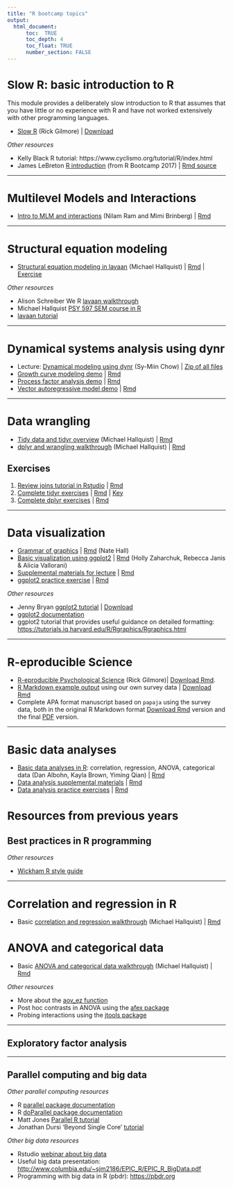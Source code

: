 ```yaml
---
title: "R bootcamp topics"
output:
  html_document:
      toc:  TRUE
      toc_depth: 4
      toc_float: TRUE
      number_section: FALSE
---
```

<style type="text/css">
h1 { font-size: 26px; }
h2 { font-size: 21px; }
h3 { font-size: 18px; }
</style>

# Slow R: basic introduction to R

This module provides a deliberately slow introduction to R that assumes that you have little or no experience with R and have not worked extensively with other programming languages.

- [Slow R](talks/slow-r.html) (Rick Gilmore) | [Download](talks/slow-r.Rmd)

*Other resources*

- Kelly Black R tutorial: https://www.cyclismo.org/tutorial/R/index.html
- James LeBreton [R introduction](https://psu-psychology.github.io/r-bootcamp/talks/R-Workshop-James.nb.html) (from R Bootcamp 2017) | [Rmd source](https://github.com/psu-psychology/r-bootcamp/blob/master/docs/talks/R-Workshop-James.Rmd)

***

# Multilevel Models and Interactions

- [Intro to MLM and interactions](talks/RBootcamp_MLMInteractions_2019_0820_Final2.html) (Nilam Ram and Mimi Brinberg) | [Rmd](talks/RBootcamp_MLMInteractions_2019_0820_Final2.Rmd)

***
 
# Structural equation modeling

- [Structural equation modeling in lavaan](talks/lavaan_tutorial.html) (Michael Hallquist) | [Rmd](talks/lavaan_tutorial.Rmd) | [Exercise](talks/lavaan_exercise.Rmd)

*Other resources*

- Alison Schreiber We R [lavaan walkthrough](https://quantdev.ssri.psu.edu/tutorials/structural-equation-modeling-r-using-lavaan)
- Michael Hallquist [PSY 597 SEM course in R](https://psu-psychology.github.io/psy-597-sem-sp2019/)
- [lavaan tutorial](http://lavaan.ugent.be/tutorial/index.html)

***

# Dynamical systems analysis using dynr

- Lecture: [Dynamical modeling using dynr](talks/chow_dynr_slides.pdf) (Sy-Miin Chow) | [Zip of all files](data/dynr_demo.zip)
- [Growth curve modeling demo](demos/dynr/GCM_demo.html) | [Rmd](demos/dynr/GCM_demo.Rmd)
- [Process factor analysis demo](demos/dynr/PFAindynr.html) | [Rmd](demos/dynr/PFAindynr.Rmd)
- [Vector autoregressive model demo](demos/dynr/VAR_demo.html) | [Rmd](demos/dynr/VAR_demo.Rmd)

***

# Data wrangling

- [Tidy data and tidyr overview](talks/tidy_data_conceptual.html) (Michael Hallquist) | [Rmd](talks/tidy_data_conceptual.Rmd)
- [dplyr and wrangling walkthrough](talks/dplyr_walkthrough_2019.html) (Michael Hallquist) | [Rmd](talks/dplyr_walkthrough_2019.Rmd)

## Exercises

1. [Review joins tutorial in Rstudio](talks/joins_tutorial_bnj.html) | [Rmd](talks/joins_tutorial_bnj.Rmd)
2. [Complete tidyr exercises](talks/tidyr_exercises.html) | [Rmd](talks/tidyr_exercises.Rmd) | [Key](talks/tidyr_exercises_key.html)
3. [Complete dplyr exercises](talks/bryan_dplyr_exercises.html) | [Rmd](talks/bryan_dplyr_exercises.Rmd)

***

# Data visualization

- [Grammar of graphics](talks/ggplot_grammar.html) | [Rmd](talks/ggplot_grammar.Rmd) (Nate Hall)
- [Basic visualization using ggplot2](talks/data_visualization.html) | [Rmd](talks/data_visualization.Rmd) (Holly Zaharchuk, Rebecca Janis & Alicia Vallorani)
- [Supplemental materials for lecture](talks/data_visualization_supp.html) | [Rmd](talks/data_visualization_supp.Rmd)
- [ggplot2 practice exercise](talks/data_visualization_practice.html) | [Rmd](talks/data_visualization_practice.Rmd)

*Other resources*

- Jenny Bryan [ggplot2 tutorial](https://github.com/jennybc/ggplot2-tutorial) | [Download](https://github.com/jennybc/ggplot2-tutorial/archive/master.zip)
- [ggplot2 documentation](http://ggplot2.tidyverse.org/reference/)
- ggplot2 tutorial that provides useful guidance on detailed formatting: <https://tutorials.iq.harvard.edu/R/Rgraphics/Rgraphics.html>

***

# R-eproducible Science

- [R-eproducible Psychological Science](talks/r-eproducible-science.html) (Rick Gilmore)| [Download Rmd](talks/r-eproducible-science.Rmd).
- [R Markdown example output](talks/bootcamp-survey.html) using our own survey data | [Download Rmd](talks/bootcamp-survey.Rmd)
- Complete APA format manuscript based on `papaja` using the survey data, both in the original R Markdown format [Download Rmd](https://psu-psychology.github.io/r-bootcamp-2018/talks/gilmore-hallquist-bootcamp-2018-papaja.Rmd) version and the final [PDF](https://psu-psychology.github.io/r-bootcamp-2018/talks/gilmore-hallquist-bootcamp-2018-papaja.Rmd) version.

***

# Basic data analyses

- [Basic data analyses in R](talks/data_analyses.html): correlation, regression, ANOVA, categorical data (Dan Albohn, Kayla Brown, Yiming Qian) | [Rmd](talks/data_analyses.Rmd)
- [Data analysis supplemental materials](talks/data_analyses_supp.html) | [Rmd](talks/data_analyses_supp.Rmd)
- [Data analysis practice exercises](talks/data_analyses_practice.html) | [Rmd](talks/data_analyses_practice.Rmd)


# Resources from previous years

## Best practices in R programming

<!-- - Setting up a Github repo as an R project | [Video](mov/rstudio-project-on-github.mp4) -->
<!-- - Using Github within RStudio | [Video](mov/edit-save-commit-push.mp4) -->

*Other resources*

- [Wickham R style guide](http://adv-r.had.co.nz/Style.html)

***

# Correlation and regression in R

- Basic [correlation and regression walkthrough](https://psu-psychology.github.io/r-bootcamp-2018/talks/correlation_regression.html) (Michael Hallquist) | [Rmd](https://psu-psychology.github.io/r-bootcamp-2018/talks/correlation_regression.Rmd)

# ANOVA and categorical data

- Basic [ANOVA and categorical data walkthrough](https://psu-psychology.github.io/r-bootcamp-2018/talks/anova_categorical.html) (Michael Hallquist) | [Rmd](https://psu-psychology.github.io/r-bootcamp-2018/talks/anova_categorical.Rmd)

*Other resources*

- More about the [aov_ez function](http://singmann.org/anova-in-r-afex-may-be-the-solution-you-are-looking-for/)
- Post hoc contrasts in ANOVA using the [afex package](https://cran.r-project.org/web/packages/afex/vignettes/afex_anova_example.html)
- Probing interactions using the [jtools package](https://cran.r-project.org/web/packages/jtools/vignettes/interactions.html)

***

## Exploratory factor analysis

<!-- - [Exploratory factor analysis tutorial](talks/IntroBasicEFA_2018_0815.html) (Nilam Ram) | [zip](zips/ram_efa.zip) | [Slides](talks/RBootcamp_IntroFactorAnalysis_2018_0816.pdf) | [Rmd](talks/IntroBasicEFA_2018_0815.Rmd) | [QuantDev link](https://quantdev.ssri.psu.edu/tutorials/intro-basic-exploratory-factor-analysis) -->

***

## Parallel computing and big data

<!-- - Michael Hallquist [introduction to parallel R](talks/parallel_r.html) | [zip](zips/hallquist_parallel.zip) | [Rmd](talks/parallel_r.Rmd) -->
<!-- - [Example of parallel computation](R/clock_MEG_lmer.R.txt) on large neuroimaging dataset using foreach package | [Download](R/clock_MEG_lmer.R) -->
<!-- - Example of [setting a progress bar in a parallel foreach loop](https://gist.github.com/michaelhallquist/530035827ba46d16900b9f5b0169fb45) | [Download the whole script](R/fitVoxelwiseARMA.R) (for context) -->

*Other parallel computing resources*

- R [parallel package documentation](https://stat.ethz.ch/R-manual/R-devel/library/parallel/doc/parallel.pdf)
- R [doParallel package documentation](https://cran.r-project.org/web/packages/doParallel/vignettes/gettingstartedParallel.pdf)
- Matt Jones [Parallel R tutorial](https://nceas.github.io/oss-lessons/parallel-computing-in-r/parallel-computing-in-r.html)
- Jonathan Dursi 'Beyond Single Core' [tutorial](https://ljdursi.github.io/beyond-single-core-R)

*Other big data resources*

- Rstudio [webinar about big data](https://www.rstudio.com/resources/webinars/working-with-big-data-in-r/)
- Useful big data presentation: <http://www.columbia.edu/~sjm2186/EPIC_R/EPIC_R_BigData.pdf>
- Programming with big data in R (pbdr): <https://pbdr.org>
